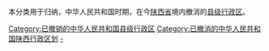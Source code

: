 本分类用于归纳，中华人民共和国时期，在今[[陕西省|陕西省]]境内撤消的[[县级行政区|县级行政区]]。

[[Category:已撤销的中华人民共和国县级行政区|Category:已撤销的中华人民共和国县级行政区]]
[[Category:已撤消的中华人民共和国陕西行政区划|Category:已撤消的中华人民共和国陕西行政区划]]
[[Category:陕西县级行政区|-]]